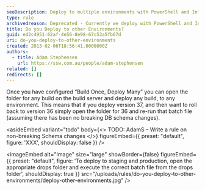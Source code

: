 ```yaml
---
seoDescription: Deploy to multiple environments with PowerShell and Infrastructure-As-Code, including staging and production.
type: rule
archivedreason: Deprecated - Currently we deploy with PowerShell and Infrastructure-As-Code via platforms like GitHub and AzureDevOps.
title: Do you Deploy to other Environments?
guid: ed2c4951-62af-4e56-8e98-67c53a5fb67d
uri: do-you-deploy-to-other-environments
created: 2013-02-06T18:56:41.0000000Z
authors:
  - title: Adam Stephensen
    url: https://ssw.com.au/people/adam-stephensen
related: []
redirects: []
---
```


Once you have configured “Build Once, Deploy Many” you can open the folder for any build on the build server and deploy any build, to any environment.
This means that if you deploy version 37, and then want to roll back to version 36 simply open the folder for 36 and re-run that batch file (assuming there has been no breaking DB schema changes).

<asideEmbed
  variant="todo"
  body={<>
    TODO: AdamS – Write a rule on non-breaking Schema changes
  </>}
  figureEmbed={{
    preset: "default",
    figure: 'XXX',
    shouldDisplay: false
  }}
/>


<imageEmbed
  alt="Image"
  size="large"
  showBorder={false}
  figureEmbed={{
    preset: "default",
    figure: 'To deploy to staging and production, open the appropriate drops folder and execute the correct batch file from the drops folder',
    shouldDisplay: true
  }}
  src="/uploads/rules/do-you-deploy-to-other-environments/deploy-other-environments.jpg"
/>